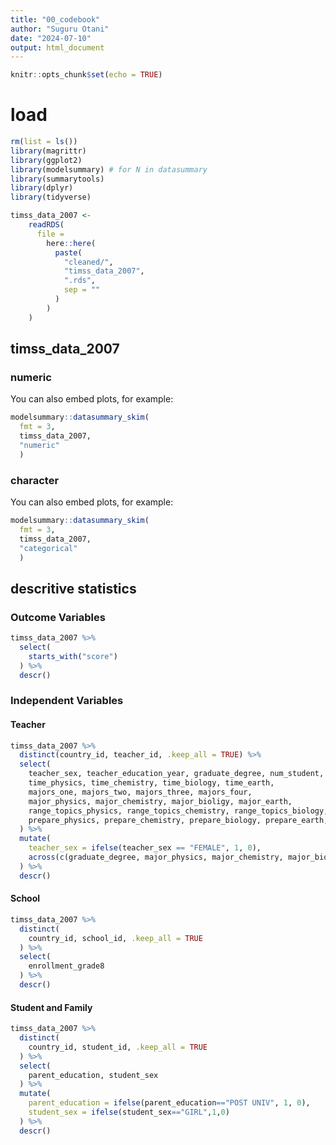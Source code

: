 ```yaml
---
title: "00_codebook"
author: "Suguru Otani"
date: "2024-07-10"
output: html_document
---
```


```r
knitr::opts_chunk$set(echo = TRUE)
```

# load {.tabset}

```r
rm(list = ls())
library(magrittr)
library(ggplot2)
library(modelsummary) # for N in datasummary
library(summarytools)
library(dplyr)
library(tidyverse)

timss_data_2007 <-
    readRDS(
      file = 
        here::here(
          paste(
            "cleaned/",
            "timss_data_2007",
            ".rds",
            sep = ""
          )
        )
    )
```

## timss_data_2007 {.tabset}

### numeric

You can also embed plots, for example:

```r
modelsummary::datasummary_skim(
  fmt = 3,
  timss_data_2007,
  "numeric"
  )

```

### character

You can also embed plots, for example:

```r
modelsummary::datasummary_skim(
  fmt = 3,
  timss_data_2007,
  "categorical"
  )
```

## descritive statistics {.tabset}

### Outcome Variables
```r
timss_data_2007 %>% 
  select(
    starts_with("score")
  ) %>%
  descr()
```

### Independent Variables
#### Teacher

```r

timss_data_2007 %>% 
  distinct(country_id, teacher_id, .keep_all = TRUE) %>% 
  select(
    teacher_sex, teacher_education_year, graduate_degree, num_student,
    time_physics, time_chemistry, time_biology, time_earth,
    majors_one, majors_two, majors_three, majors_four,
    major_physics, major_chemistry, major_bioligy, major_earth,
    range_topics_physics, range_topics_chemistry, range_topics_biology, range_topics_earth,
    prepare_physics, prepare_chemistry, prepare_biology, prepare_earth,
  ) %>% 
  mutate(
    teacher_sex = ifelse(teacher_sex == "FEMALE", 1, 0),
    across(c(graduate_degree, major_physics, major_chemistry, major_bioligy, major_earth, majors_one, majors_two, majors_three, majors_four), ~(ifelse(.x == "YES", 1, 0)))
  ) %>% 
  descr()
```

#### School

```r
timss_data_2007 %>% 
  distinct(
    country_id, school_id, .keep_all = TRUE
  ) %>% 
  select(
    enrollment_grade8
  ) %>% 
  descr()
```
#### Student and Family

```r
timss_data_2007 %>% 
  distinct(
    country_id, student_id, .keep_all = TRUE
  ) %>% 
  select(
    parent_education, student_sex
  ) %>% 
  mutate(
    parent_education = ifelse(parent_education=="POST UNIV", 1, 0),
    student_sex = ifelse(student_sex=="GIRL",1,0)
  ) %>% 
  descr()

```

